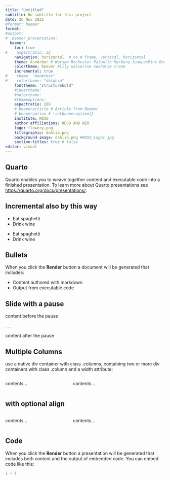 ```yaml
---
title: "Untitled"
subtitle: No subtitle for thsi project
date: 26 Nov 2022
#format: beamer
format:
#output:
#  beamer_presentation:
  beamer: 
    toc: true
#    aspectratio: 32
    navigation: horizontal  # no # frame, vertical, horizontal
    theme: AnnArbor # Warsaw Rochester PaloAlto Marburg JuanLesPins Berkeley Copenhagen
    colortheme: beaver #lily wolverine seahorse crane
    incremental: true  
#    theme: "AnnArbor"
#    colortheme: "dolphin"
    fonttheme: "structurebold"
    #innertheme:
    #outertheme:
    #themeoptions:
    aspectratio: 169
    # beamerarticle # Article from Beamer
    # beameroption # \setbeameroption{}
    institute: RDSO
    author affiliations: RDSO AND NER
    logo: flowery.png
    titlegraphic: dahlia.png
    background-image: dahlia.png #RDSO_Logo1.jpg
    section-titles: true # false
editor: visual
---
```


## Quarto

Quarto enables you to weave together content and executable code into a finished presentation. To learn more about Quarto presentations see <https://quarto.org/docs/presentations/>.

## Incremental also by this way

::: incremental
-   Eat spaghetti
-   Drink wine
:::

::: nonincremental
-   Eat spaghetti
-   Drink wine
:::

## Bullets

When you click the **Render** button a document will be generated that includes:

-   Content authored with markdown
-   Output from executable code

## Slide with a pause

content before the pause

. . .

content after the pause

## Multiple Columns

use a native div container with class .columns, containing two or more div containers with class .column and a width attribute:

::: columns
::: {.column width="40%"}
contents...
:::

::: {.column width="60%"}
contents...
:::
:::

## with optional align

::: {.columns width="40%" align="center" totalwidth="8em"}
::: {.column width="40%"}
contents...
:::

::: {.column width="60%" align="bottom"}
contents...
:::
:::

## Code

When you click the **Render** button a presentation will be generated that includes both content and the output of embedded code. You can embed code like this:

```r
1 + 1
```
